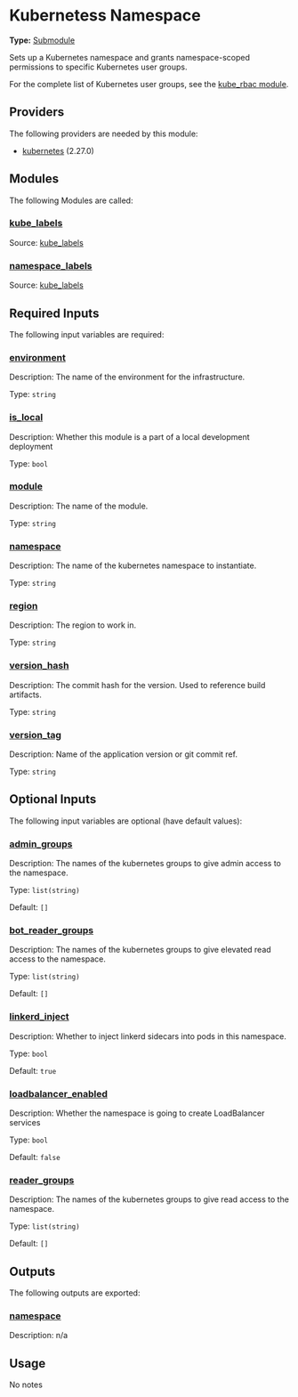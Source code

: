 # Kubernetess Namespace

**Type:** [Submodule](./overview)

Sets up a Kubernetes namespace and grants namespace-scoped permissions to specific Kubernetes user groups.

For the complete list of Kubernetes user groups, see the [kube\_rbac module](../../live/kube\_rbac).

## Providers

The following providers are needed by this module:

-  [kubernetes](https://registry.terraform.io/providers/hashicorp/kubernetes/2.27.0/docs) (2.27.0)

## Modules

The following Modules are called:

### <a name="module_kube_labels"></a> [kube\_labels](#module\_kube\_labels)

Source: [kube_labels](./kube_labels)


### <a name="module_namespace_labels"></a> [namespace\_labels](#module\_namespace\_labels)

Source: [kube_labels](./kube_labels)


## Required Inputs

The following input variables are required:

### <a name="input_environment"></a> [environment](#input\_environment)

Description: The name of the environment for the infrastructure.

Type: `string`

### <a name="input_is_local"></a> [is\_local](#input\_is\_local)

Description: Whether this module is a part of a local development deployment

Type: `bool`

### <a name="input_module"></a> [module](#input\_module)

Description: The name of the module.

Type: `string`

### <a name="input_namespace"></a> [namespace](#input\_namespace)

Description: The name of the kubernetes namespace to instantiate.

Type: `string`

### <a name="input_region"></a> [region](#input\_region)

Description: The region to work in.

Type: `string`

### <a name="input_version_hash"></a> [version\_hash](#input\_version\_hash)

Description: The commit hash for the version. Used to reference build artifacts.

Type: `string`

### <a name="input_version_tag"></a> [version\_tag](#input\_version\_tag)

Description: Name of the application version or git commit ref.

Type: `string`

## Optional Inputs

The following input variables are optional (have default values):

### <a name="input_admin_groups"></a> [admin\_groups](#input\_admin\_groups)

Description: The names of the kubernetes groups to give admin access to the namespace.

Type: `list(string)`

Default: `[]`

### <a name="input_bot_reader_groups"></a> [bot\_reader\_groups](#input\_bot\_reader\_groups)

Description: The names of the kubernetes groups to give elevated read access to the namespace.

Type: `list(string)`

Default: `[]`

### <a name="input_linkerd_inject"></a> [linkerd\_inject](#input\_linkerd\_inject)

Description: Whether to inject linkerd sidecars into pods in this namespace.

Type: `bool`

Default: `true`

### <a name="input_loadbalancer_enabled"></a> [loadbalancer\_enabled](#input\_loadbalancer\_enabled)

Description: Whether the namespace is going to create LoadBalancer services

Type: `bool`

Default: `false`

### <a name="input_reader_groups"></a> [reader\_groups](#input\_reader\_groups)

Description: The names of the kubernetes groups to give read access to the namespace.

Type: `list(string)`

Default: `[]`

## Outputs

The following outputs are exported:

### <a name="output_namespace"></a> [namespace](#output\_namespace)

Description: n/a

## Usage

No notes
